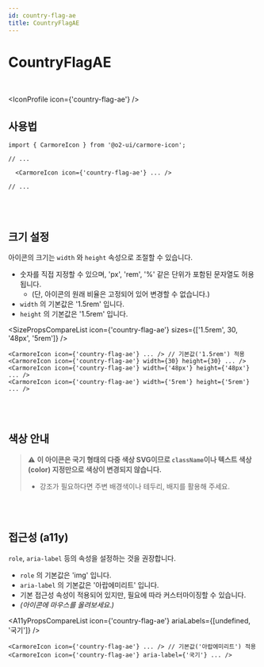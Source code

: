 ```yaml
---
id: country-flag-ae
title: CountryFlagAE
---
```




# CountryFlagAE

<br />

<IconProfile icon={'country-flag-ae'} />

## 사용법

```tsx
import { CarmoreIcon } from '@o2-ui/carmore-icon';

// ...

  <CarmoreIcon icon={'country-flag-ae'} ... />

// ...
```

<br />
<br />

## 크기 설정

아이콘의 크기는 `width` 와 `height` 속성으로 조절할 수 있습니다.

- 숫자를 직접 지정할 수 있으며, 'px', 'rem', '%' 같은 단위가 포함된 문자열도 허용됩니다.
  - (단, 아이콘의 원래 비율은 고정되어 있어 변경할 수 없습니다.)
- `width` 의 기본값은 '1.5rem' 입니다.
- `height` 의 기본값은 '1.5rem' 입니다.

<SizePropsCompareList icon={'country-flag-ae'} sizes={['1.5rem', 30, '48px', '5rem']} />

```tsx
<CarmoreIcon icon={'country-flag-ae'} ... /> // 기본값('1.5rem') 적용
<CarmoreIcon icon={'country-flag-ae'} width={30} height={30} ... />
<CarmoreIcon icon={'country-flag-ae'} width={'48px'} height={'48px'} ... />
<CarmoreIcon icon={'country-flag-ae'} width={'5rem'} height={'5rem'} ... />
```

<br />
<br />

## 색상 안내

> ⚠️ <b>이 아이콘은 국기 형태의 다중 색상 SVG이므로 `className`이나 텍스트 색상(color) 지정만으로 색상이 변경되지 않습니다. </b>
>
> - 강조가 필요하다면 주변 배경색이나 테두리, 배지를 활용해 주세요.

<br />
<br />

## 접근성 (a11y)

`role`, `aria-label` 등의 속성을 설정하는 것을 권장합니다.

- `role` 의 기본값은 'img' 입니다.
- `aria-label` 의 기본값은 '아랍에미리트' 입니다.
- 기본 접근성 속성이 적용되어 있지만, 필요에 따라 커스터마이징할 수 있습니다.
- _(아이콘에 마우스를 올려보세요.)_

<A11yPropsCompareList icon={'country-flag-ae'} ariaLabels={[undefined, '국기']} />

```tsx
<CarmoreIcon icon={'country-flag-ae'} ... /> // 기본값('아랍에미리트') 적용
<CarmoreIcon icon={'country-flag-ae'} aria-label={'국기'} ... />
```
